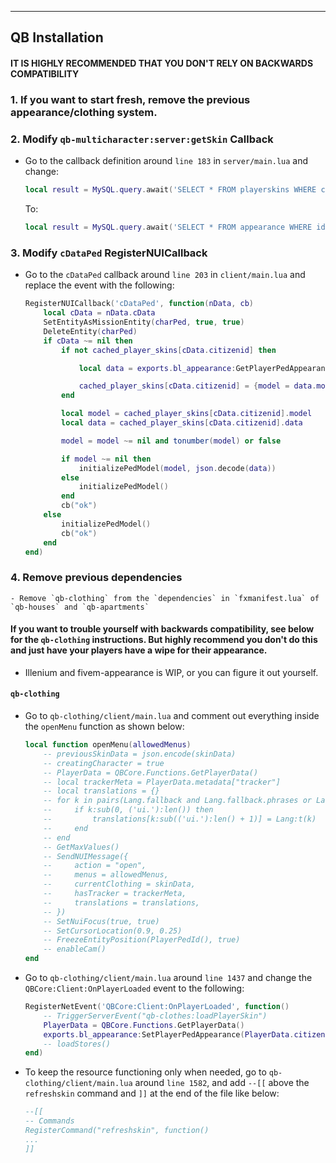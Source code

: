 
---
QB Installation
---

<Steps>

#### IT IS HIGHLY RECOMMENDED THAT YOU DON'T RELY ON BACKWARDS COMPATIBILITY

### 1. If you want to start fresh, remove the previous appearance/clothing system.

### 2. Modify `qb-multicharacter:server:getSkin` Callback
- Go to the callback definition around `line 183` in `server/main.lua` and change:
    ```lua
    local result = MySQL.query.await('SELECT * FROM playerskins WHERE citizenid = ? AND active = ?', {cid, 1})
    ```
    To:
    ```lua
    local result = MySQL.query.await('SELECT * FROM appearance WHERE id = ?', {cid})
    ```

### 3. Modify `cDataPed` RegisterNUICallback
- Go to the `cDataPed` callback around `line 203` in `client/main.lua` and replace the event with the following:
    ```lua
    RegisterNUICallback('cDataPed', function(nData, cb)
        local cData = nData.cData
        SetEntityAsMissionEntity(charPed, true, true)
        DeleteEntity(charPed)
        if cData ~= nil then
            if not cached_player_skins[cData.citizenid] then

                local data = exports.bl_appearance:GetPlayerPedAppearance(cData.citizenid)

                cached_player_skins[cData.citizenid] = {model = data.model, data = data}
            end

            local model = cached_player_skins[cData.citizenid].model
            local data = cached_player_skins[cData.citizenid].data

            model = model ~= nil and tonumber(model) or false

            if model ~= nil then
                initializePedModel(model, json.decode(data))
            else
                initializePedModel()
            end
            cb("ok")
        else
            initializePedModel()
            cb("ok")
        end
    end)
    ```

### 4. Remove previous dependencies
    - Remove `qb-clothing` from the `dependencies` in `fxmanifest.lua` of `qb-houses` and `qb-apartments`


#### If you want to trouble yourself with backwards compatibility, see below for the `qb-clothing` instructions. But highly recommend you don't do this and just have your players have a wipe for their appearance.
- Illenium and fivem-appearance is WIP, or you can figure it out yourself.

#### `qb-clothing`
- Go to `qb-clothing/client/main.lua` and comment out everything inside the `openMenu` function as shown below:
    ```lua
    local function openMenu(allowedMenus)
        -- previousSkinData = json.encode(skinData)
        -- creatingCharacter = true
        -- PlayerData = QBCore.Functions.GetPlayerData()
        -- local trackerMeta = PlayerData.metadata["tracker"]
        -- local translations = {}
        -- for k in pairs(Lang.fallback and Lang.fallback.phrases or Lang.phrases) do
        --     if k:sub(0, ('ui.'):len()) then
        --         translations[k:sub(('ui.'):len() + 1)] = Lang:t(k)
        --     end
        -- end
        -- GetMaxValues()
        -- SendNUIMessage({
        --     action = "open",
        --     menus = allowedMenus,
        --     currentClothing = skinData,
        --     hasTracker = trackerMeta,
        --     translations = translations,
        -- })
        -- SetNuiFocus(true, true)
        -- SetCursorLocation(0.9, 0.25)
        -- FreezeEntityPosition(PlayerPedId(), true)
        -- enableCam()
    end
    ```

- Go to `qb-clothing/client/main.lua` around `line 1437` and change the `QBCore:Client:OnPlayerLoaded` event to the following:
    ```lua
    RegisterNetEvent('QBCore:Client:OnPlayerLoaded', function()
        -- TriggerServerEvent("qb-clothes:loadPlayerSkin")
        PlayerData = QBCore.Functions.GetPlayerData()
        exports.bl_appearance:SetPlayerPedAppearance(PlayerData.citizenid)
        -- loadStores()
    end)
    ```

- To keep the resource functioning only when needed, go to `qb-clothing/client/main.lua` around `line 1582`, and add `--[[` above the `refreshskin` command and `]]` at the end of the file like below:
    ```lua
    --[[
    -- Commands
    RegisterCommand("refreshskin", function()
    ...
    ]]
    ```
</Steps>
